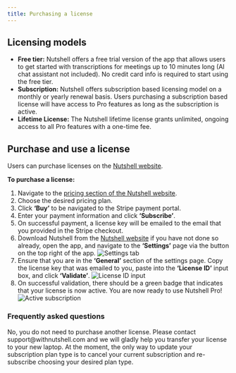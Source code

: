 ```yaml
---
title: Purchasing a license
---
```


## Licensing models
* **Free tier:** Nutshell offers a free trial version of the app that allows users to get started with transcriptions for meetings up to 10 minutes long (AI chat assistant not included). 
No credit card info is required to start using the free tier.
* **Subscription:** Nutshell offers subscription based licensing model on a monthly or yearly renewal basis. 
Users purchasing a subscription based license will have access to Pro features as long as the subscription is active. 
* **Lifetime License:** The Nutshell lifetime license grants unlimited, ongoing access to all Pro features with a one-time fee.

## Purchase and use a license

Users can purchase licenses on the [Nutshell website](https://withnutshell.com/#pricing-section).

**To purchase a license:**

1. Navigate to the [pricing section of the Nutshell website](https://withnutshell.com/#pricing-section).
1. Choose the desired pricing plan.
1. Click **‘Buy’** to be navigated to the Stripe payment portal.
1. Enter your payment information and click **‘Subscribe’**.
1. On successful payment, a license key will be emailed to the email that you provided in the Stripe checkout.
1. Download Nutshell from the [Nutshell website](https://withnutshell.com/) if you have not done so already, open the app, and navigate to the **‘Settings’** page via the button on the top right of the app.
    <img src="/images/settings-tab.png" alt="Settings tab" />
1. Ensure that you are in the **‘General’** section of the settings page. Copy the license key that was emailed to you, paste into the **‘License ID’** input box, and click **‘Validate’**. 
    <img src="/images/license-input.png" alt="License ID input" />
1. On successful validation, there should be a green badge that indicates that your license is now active. You are now ready to use Nutshell Pro!
    <img src="/images/active-subscription.png" alt="Active subscription" />

### Frequently asked questions
<AccordionGroup>
<Accordion title="I got a new laptop, but already registered my Nutshell license on my old laptop. Do I need to purchase a new license?">
    No, you do not need to purchase another license. 
    Please contact support@withnutshell.com and we will gladly help you transfer your license to your new laptop.
</Accordion>
<Accordion title="I currently have a monthly/yearly subscription plan, but would like to switch to a different subscription plan. How do I do this?">
    At the moment, the only way to update your subscription plan type is to cancel your current subscription and re-subscribe choosing your desired plan type.
</Accordion>
</AccordionGroup>


